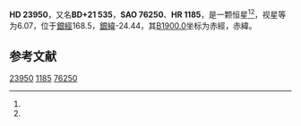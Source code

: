 {{Starbox begin
| name = HD 23950
}}
{{Starbox observe
| epoch = [[J2000.0|J2000.0]]
| constell = {{星座名待查}}<ref name=SIMBAD>{{cite web
 | url=http://simbad.u-strasbg.fr/simbad/sim-id?Ident=HR+1185
 | title =Pulsating variable Star
 | publisher=Centre de Données astronomiques de Strasbourg
 | work=SIMBAD
 | accessdate=2012-07-13}}</ref><ref name=DATA>{{cite web
 | url=http://vizier.u-strasbg.fr/viz-bin/VizieR-5?-out.add=.&-source=5050&-corr=PK=HR&-out.max=9999&HR=1185
 | title=VizieR Detailed Page
 | accessdate=2012-07-13
 | archive-date=2016-03-04
 | archive-url=https://web.archive.org/web/20160304203414/http://vizier.u-strasbg.fr/viz-bin/VizieR-5?-out.add=.&-source=5050&-corr=PK=HR&-out.max=9999&HR=1185
 | dead-url=no
 }}</ref>
| 星官 = 
| ra = {{RA|3|49|55}}<ref name=SIMBAD /><ref name=DATA />
| dec = {{DEC|+22|14|40}}<ref name=SIMBAD /><ref name=DATA />
| appmag_v = 6.07<ref name=SIMBAD /><ref name=DATA />
}}
{{Starbox character
| class = B8III<ref name=SIMBAD /><ref name=DATA />
| b-v = -0.01<ref name=SIMBAD /><ref name=DATA />
| u-b = -0.32<ref name=SIMBAD /><ref name=DATA />
| r-i = -0.01<ref name=SIMBAD /><ref name=DATA />
| variable = 
}}
{{Starbox astrometry
| radial_v = -0.32
| prop_mo_ra = -3
| parallax = 
| p_error = 
}}
{{Starbox catalog
| names =BD+21 535，[[SAO星表|SAO]] 76250，[[HD星表|HD]] 23950，[[HR星表|HR]] 1185}}
{{Starbox reference |Simbad=HR+1185}}
{{Starbox end}}

'''HD 23950'''，又名'''BD+21 535'''，'''SAO 76250'''、'''HR 1185'''，是一颗恒星<ref name=SIMBAD /><ref name=DATA />，视星等为6.07，位于[[銀道座標系|銀經]]168.5，[[銀道座標系|銀緯]]-24.44，其[[B1900.0|B1900.0]]坐标为赤經{{RA|3|44|2.2}}，赤緯{{DEC|+21|-24.44|24}}。

== 参考文献 ==
{{reflist}}

{{star-stub}}

[[Category:HD和HDE天體|23950]]
[[Category:HR天體|1185]]
[[Category:SAO天體|76250]]